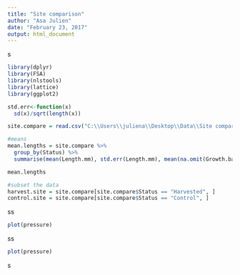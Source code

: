 ```yaml
---
title: "Site comparison"
author: "Asa Julien"
date: "February 23, 2017"
output: html_document
---
```


s

```r
library(dplyr)
library(FSA)
library(nlstools)
library(lattice)
library(ggplot2)

std.err<-function(x)
  sd(x)/sqrt(length(x))

site.compare = read.csv("C:\\Users\\juliena\\Desktop\\Data\\Site comparison\\CSV files\\Comparison.csv")

#means
mean.lengths = site.compare %>%
  group_by(Status) %>%
  summarise(mean(Length.mm), std.err(Length.mm), mean(na.omit(Growth.bands)), std.err(na.omit(Growth.bands)))

mean.lengths

#subset the data
harvest.site = site.compare[site.compare$Status == "Harvested", ]
control.site = site.compare[site.compare$Status == "Control", ]  

```

ss

```r
plot(pressure)
```

ss

```r
plot(pressure)
```

s